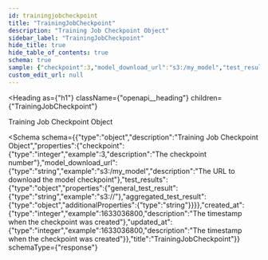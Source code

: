 ```yaml
---
id: trainingjobcheckpoint
title: "TrainingJobCheckpoint"
description: "Training Job Checkpoint Object"
sidebar_label: "TrainingJobCheckpoint"
hide_title: true
hide_table_of_contents: true
schema: true
sample: {"checkpoint":3,"model_download_url":"s3:/my_model","test_results":{"general_test_result":"s3://","aggregated_test_result":{}},"created_at":1633036800,"updated_at":1633036800}
custom_edit_url: null
---
```



<Heading
  as={"h1"}
  className={"openapi__heading"}
  children={"TrainingJobCheckpoint"}
>
</Heading>



Training Job Checkpoint Object

<Schema
  schema={{"type":"object","description":"Training Job Checkpoint Object","properties":{"checkpoint":{"type":"integer","example":3,"description":"The checkpoint number"},"model_download_url":{"type":"string","example":"s3:/my_model","description":"The URL to download the model checkpoint"},"test_results":{"type":"object","properties":{"general_test_result":{"type":"string","example":"s3://"},"aggregated_test_result":{"type":"object","additionalProperties":{"type":"string"}}}},"created_at":{"type":"integer","example":1633036800,"description":"The timestamp when the checkpoint was created"},"updated_at":{"type":"integer","example":1633036800,"description":"The timestamp when the checkpoint was created"}},"title":"TrainingJobCheckpoint"}}
  schemaType={"response"}
>
  
</Schema>
            